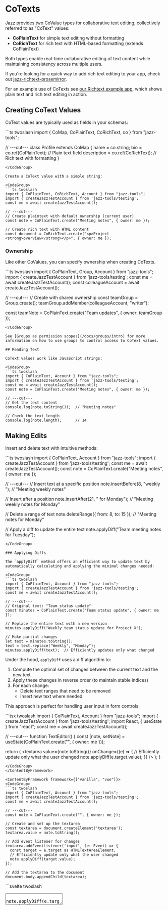 

# CoTexts

Jazz provides two CoValue types for collaborative text editing, collectively referred to as "CoText" values:

- **CoPlainText** for simple text editing without formatting
- **CoRichText** for rich text with HTML-based formatting (extends CoPlainText)

Both types enable real-time collaborative editing of text content while maintaining consistency across multiple users.

If you're looking for a quick way to add rich text editing to your app, check out [jazz-richtext-prosemirror](#using-rich-text-with-prosemirror).

For an example use of CoTexts see [our Richtext example app](https://github.com/garden-co/jazz/tree/main/examples/richtext), which shows plain text and rich text editing in action.

## Creating CoText Values

CoText values are typically used as fields in your schemas:

<CodeGroup>
```ts twoslash
import { CoMap, CoPlainText, CoRichText, co } from "jazz-tools";

// ---cut---
class Profile extends CoMap {
  name = co.string;
  bio = co.ref(CoPlainText);        // Plain text field
  description = co.ref(CoRichText);  // Rich text with formatting
}
```
</CodeGroup>

Create a CoText value with a simple string:

<CodeGroup>
```ts twoslash
import { CoPlainText, CoRichText, Account } from "jazz-tools";
import { createJazzTestAccount } from 'jazz-tools/testing';
const me = await createJazzTestAccount();

// ---cut---
// Create plaintext with default ownership (current user)
const note = CoPlainText.create("Meeting notes", { owner: me });

// Create rich text with HTML content
const document = CoRichText.create("<p>Project <strong>overview</strong></p>", { owner: me });
```
</CodeGroup>

### Ownership

Like other CoValues, you can specify ownership when creating CoTexts.

<CodeGroup>
```ts twoslash
import { CoPlainText, Group, Account } from "jazz-tools";
import { createJazzTestAccount } from 'jazz-tools/testing';
const me = await createJazzTestAccount();
const colleagueAccount = await createJazzTestAccount();

// ---cut---
// Create with shared ownership
const teamGroup = Group.create();
teamGroup.addMember(colleagueAccount, "writer");

const teamNote = CoPlainText.create("Team updates", { owner: teamGroup });
```
</CodeGroup>

See [Groups as permission scopes](/docs/groups/intro) for more information on how to use groups to control access to CoText values.

## Reading Text

CoText values work like JavaScript strings:

<CodeGroup>
```ts twoslash
import { CoPlainText, Account } from "jazz-tools";
import { createJazzTestAccount } from 'jazz-tools/testing';
const me = await createJazzTestAccount();
const note = CoPlainText.create("Meeting notes", { owner: me });

// ---cut---
// Get the text content
console.log(note.toString());  // "Meeting notes"

// Check the text length
console.log(note.length);      // 14
```
</CodeGroup>

## Making Edits

Insert and delete text with intuitive methods:

<CodeGroup>
```ts twoslash
import { CoPlainText, Account } from "jazz-tools";
import { createJazzTestAccount } from 'jazz-tools/testing';
const me = await createJazzTestAccount();
const note = CoPlainText.create("Meeting notes", { owner: me });

// ---cut---
// Insert text at a specific position
note.insertBefore(8, "weekly ");  // "Meeting weekly notes"

// Insert after a position
note.insertAfter(21, " for Monday");  // "Meeting weekly notes for Monday"

// Delete a range of text
note.deleteRange({ from: 8, to: 15 });  // "Meeting notes for Monday"

// Apply a diff to update the entire text
note.applyDiff("Team meeting notes for Tuesday");
```
</CodeGroup>

### Applying Diffs

The `applyDiff` method offers an efficient way to update text by automatically calculating and applying the minimal changes needed:

<CodeGroup>
```ts twoslash
import { CoPlainText, Account } from "jazz-tools";
import { createJazzTestAccount } from 'jazz-tools/testing';
const me = await createJazzTestAccount();

// ---cut---
// Original text: "Team status update"
const minutes = CoPlainText.create("Team status update", { owner: me });

// Replace the entire text with a new version
minutes.applyDiff("Weekly team status update for Project X");

// Make partial changes
let text = minutes.toString();
text = text.replace("Weekly", "Monday");
minutes.applyDiff(text);  // Efficiently updates only what changed
```
</CodeGroup>

Under the hood, `applyDiff` uses a diff algorithm to:

1. Compute the optimal set of changes between the current text and the new text
2. Apply these changes in reverse order (to maintain stable indices)
3. For each change:
   - Delete text ranges that need to be removed
   - Insert new text where needed

This approach is perfect for handling user input in form controls:

<ContentByFramework framework="react">
<CodeGroup>
```tsx twoslash
import { CoPlainText, Account } from "jazz-tools";
import { createJazzTestAccount } from 'jazz-tools/testing';
import React, { useState } from "react";
const me = await createJazzTestAccount();

// ---cut---
function TextEditor() {
  const [note, setNote] = useState(CoPlainText.create("", { owner: me }));
  
  return (
    <textarea
      value={note.toString()}
      onChange={(e) => {
        // Efficiently update only what the user changed
        note.applyDiff(e.target.value);
      }}
    />
  );
}
```
</CodeGroup>
</ContentByFramework>

<ContentByFramework framework={["vanilla", "vue"]}>
<CodeGroup>
```ts twoslash
import { CoPlainText, Account } from "jazz-tools";
import { createJazzTestAccount } from 'jazz-tools/testing';
const me = await createJazzTestAccount();

// ---cut---
const note = CoPlainText.create("", { owner: me });

// Create and set up the textarea
const textarea = document.createElement('textarea');
textarea.value = note.toString();

// Add event listener for changes
textarea.addEventListener('input', (e: Event) => {
  const target = e.target as HTMLTextAreaElement;
  // Efficiently update only what the user changed
  note.applyDiff(target.value);
});

// Add the textarea to the document
document.body.appendChild(textarea);
```
</CodeGroup>
</ContentByFramework>

<ContentByFramework framework="svelte">
<CodeGroup>
```svelte twoslash
<script lang="ts">
import { CoPlainText, Account } from "jazz-tools";
import { createJazzTestAccount } from 'jazz-tools/testing';
const me = await createJazzTestAccount();

const note = CoPlainText.create("", { owner: me });
</script>

<textarea
  value={note.toString()}
  oninput={e => note.applyDiff(e.target.value)}
/>
```
</CodeGroup>
</ContentByFramework>

## Using Rich Text with ProseMirror

Jazz provides a dedicated plugin for integrating CoRichText with the popular ProseMirror editor. This plugin, [`jazz-richtext-prosemirror`](https://www.npmjs.com/package/jazz-richtext-prosemirror), enables bidirectional synchronization between your CoRichText instances and ProseMirror editors.

### ProseMirror Plugin Features

- **Bidirectional Sync**: Changes in the editor automatically update the CoRichText and vice versa
- **Real-time Collaboration**: Multiple users can edit the same document simultaneously
- **HTML Conversion**: Automatically converts between HTML (used by CoRichText) and ProseMirror's document model

### Installation

<CodeGroup>
```bash
pnpm add jazz-richtext-prosemirror prosemirror-view prosemirror-state prosemirror-schema-basic
# or
npm install jazz-richtext-prosemirror prosemirror-view prosemirror-state prosemirror-schema-basic
# or
yarn add jazz-richtext-prosemirror prosemirror-view prosemirror-state prosemirror-schema-basic
```
</CodeGroup>

### Integration

<ContentByFramework framework="react-native">
We don't currently have a React Native-specific example, but you need help you can [request one](https://github.com/garden-co/jazz/issues/new), or ask on [Discord](https://discord.gg/utDMjHYg42).
</ContentByFramework>

<ContentByFramework framework="react-native-expo">
We don't currently have a React Native Expo-specific example, but you need help please [request one](https://github.com/garden-co/jazz/issues/new), or ask on [Discord](https://discord.gg/utDMjHYg42).
</ContentByFramework>

<ContentByFramework framework={["react", "react-native", "react-native-expo"]}>
For use with React:
<CodeGroup>
```tsx twoslash
class JazzProfile extends Profile {
  bio = co.ref(CoRichText);
}

class JazzAccount extends Account {
  profile = co.ref(JazzProfile);
}

declare module "jazz-react" {
  interface Register {
    Account: JazzAccount;
  }
}

import { useAccount, useCoState } from "jazz-react";
import { CoRichText, Account, Profile, co } from "jazz-tools";
import React, { useEffect, useRef } from "react";
// ---cut---
// RichTextEditor.tsx
import { createJazzPlugin } from "jazz-richtext-prosemirror";
import { exampleSetup } from "prosemirror-example-setup";
import { schema } from "prosemirror-schema-basic";
import { EditorState } from "prosemirror-state";
import { EditorView } from "prosemirror-view";

function RichTextEditor() {
  const { me } = useAccount({ resolve: { profile: true } });
  const editorRef = useRef<HTMLDivElement>(null);
  const viewRef = useRef<EditorView | null>(null);

  useEffect(() => {
    if (!me?.profile.bio || !editorRef.current) return;

    // Create the Jazz plugin for ProseMirror
    // Providing a CoRichText instance to the plugin to automatically sync changes
    const jazzPlugin = createJazzPlugin(me.profile.bio); // [!code ++]

    // Set up ProseMirror with the Jazz plugin
    if (!viewRef.current) {
      viewRef.current = new EditorView(editorRef.current, {
        state: EditorState.create({
          schema,
          plugins: [
            ...exampleSetup({ schema }),
            jazzPlugin, // [!code ++]
          ],
        }),
      });
    }

    return () => {
      if (viewRef.current) {
        viewRef.current.destroy();
        viewRef.current = null;
      }
    };
  }, [me?.profile.bio?.id]);

  if (!me) return null;

  return (
    <div className="border rounded">
      <div ref={editorRef} className="p-2" />
    </div>
  );
}
```
</CodeGroup>
</ContentByFramework>

<ContentByFramework framework="svelte">
We don't currently have a Svelte-specific example, but you need help you can [request one](https://github.com/garden-co/jazz/issues/new), or ask on [Discord](https://discord.gg/utDMjHYg42).
</ContentByFramework>

<ContentByFramework framework="vue">
We don't currently have a Vue-specific example, but you need help you can [request one](https://github.com/garden-co/jazz/issues/new), or ask on [Discord](https://discord.gg/utDMjHYg42).
</ContentByFramework>

<ContentByFramework framework={["vanilla", "svelte", "vue", "react-native", "react-native-expo"]}>
For use without a framework:
<CodeGroup>
```js twoslash
import { CoRichText } from "jazz-tools";
import { createJazzPlugin } from "jazz-richtext-prosemirror";
import { exampleSetup } from "prosemirror-example-setup";
import { schema } from "prosemirror-schema-basic";
import { EditorState } from "prosemirror-state";
import { EditorView } from "prosemirror-view";

function setupRichTextEditor(coRichText, container) {
  // Create the Jazz plugin for ProseMirror
  // Providing a CoRichText instance to the plugin to automatically sync changes
  const jazzPlugin = createJazzPlugin(coRichText); // [!code ++]
  
  // Set up ProseMirror with Jazz plugin
  const view = new EditorView(container, {
    state: EditorState.create({
      schema,
      plugins: [
        ...exampleSetup({ schema }),
        jazzPlugin, // [!code ++]
      ],
    }),
  });
  
  // Return cleanup function
  return () => {
    view.destroy();
  };
}

// Usage
const document = CoRichText.create("<p>Initial content</p>", { owner: me });
const editorContainer = document.getElementById("editor");
const cleanup = setupRichTextEditor(document, editorContainer);

// Later when done with the editor
cleanup();
```
</CodeGroup>
</ContentByFramework>